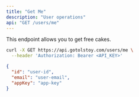 ```yaml
---
title: "Get Me"
description: "User operations"
api: "GET /users/me"
---
```


This endpoint allows you to get free cakes.

<RequestExample>

```bash Request
curl -X GET https://api.gotolstoy.com/users/me \
  --header 'Authorization: Bearer <API_KEY>'
```

</RequestExample>

<ResponseExample>

```json Response
{
  "id": "user-id",
  "email": "user-email",
  "appKey": "app-key"
}
```

</ResponseExample>
